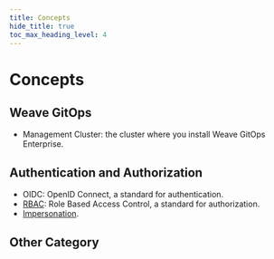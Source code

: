 ```yaml
---
title: Concepts
hide_title: true
toc_max_heading_level: 4
---
```


# Concepts

## Weave GitOps

- Management Cluster: the cluster where you install Weave GitOps Enterprise.

## Authentication and Authorization 
- OIDC: OpenID Connect, a standard for authentication.
- [RBAC](https://kubernetes.io/docs/reference/access-authn-authz/rbac/): Role Based Access Control, a standard for authorization.
- [Impersonation](https://kubernetes.io/docs/reference/access-authn-authz/authentication/#user-impersonation).

## Other Category

